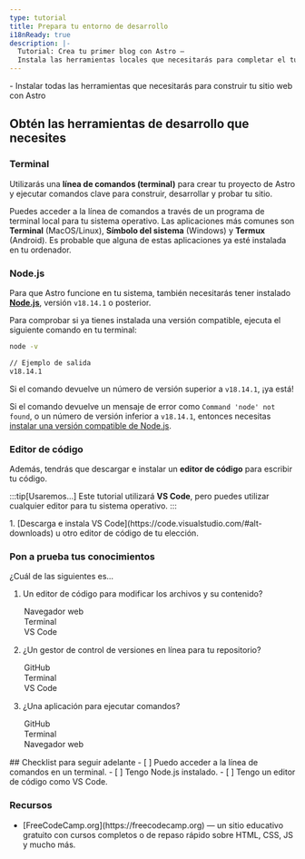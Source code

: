 ```yaml
---
type: tutorial
title: Prepara tu entorno de desarrollo
i18nReady: true
description: |-
  Tutorial: Crea tu primer blog con Astro —
  Instala las herramientas locales que necesitarás para completar el tutorial
---
```


<PreCheck>
  - Instalar todas las herramientas que necesitarás para construir tu sitio web con Astro
</PreCheck>

## Obtén las herramientas de desarrollo que necesites

### Terminal

Utilizarás una **línea de comandos (terminal)** para crear tu proyecto de Astro y ejecutar comandos clave para construir, desarrollar y probar tu sitio.

Puedes acceder a la línea de comandos a través de un programa de terminal local para tu sistema operativo. Las aplicaciones más comunes son **Terminal** (MacOS/Linux), **Símbolo del sistema** (Windows) y **Termux** (Android). Es probable que alguna de estas aplicaciones ya esté instalada en tu ordenador. 

### Node.js

Para que Astro funcione en tu sistema, también necesitarás tener instalado [**Node.js**](https://nodejs.org/en/), versión `v18.14.1` o posterior.

Para comprobar si ya tienes instalada una versión compatible, ejecuta el siguiente comando en tu terminal:

```sh
node -v

// Ejemplo de salida
v18.14.1
```

Si el comando devuelve un número de versión superior a `v18.14.1`, ¡ya está!

Si el comando devuelve un mensaje de error como `Command 'node' not found`, o un número de versión inferior a `v18.14.1`, entonces necesitas [instalar una versión compatible de Node.js](https://docs.npmjs.com/downloading-and-installing-node-js-and-npm).

### Editor de código

Además, tendrás que descargar e instalar un **editor de código** para escribir tu código. 

:::tip[Usaremos...]
Este tutorial utilizará **VS Code**, pero puedes utilizar cualquier editor para tu sistema operativo.
:::

<Steps>
1. [Descarga e instala VS Code](https://code.visualstudio.com/#alt-downloads) u otro editor de código de tu elección. 
</Steps>

<Box icon="question-mark">

### Pon a prueba tus conocimientos

¿Cuál de las siguientes es...
1. Un editor de código para modificar los archivos y su contenido?

    <MultipleChoice>
      <Option>
        Navegador web
      </Option>
      <Option>
        Terminal
      </Option>
      <Option isCorrect>
        VS Code
      </Option>
    </MultipleChoice>

2. ¿Un gestor de control de versiones en línea para tu repositorio?

    <MultipleChoice>
      <Option isCorrect>
        GitHub
      </Option>
      <Option>
        Terminal
      </Option>
      <Option>
        VS Code
      </Option>
    </MultipleChoice>

3. ¿Una aplicación para ejecutar comandos?
    <MultipleChoice>
      <Option>
        GitHub
      </Option>
      <Option isCorrect>
        Terminal
      </Option>
      <Option>
        Navegador web
      </Option>
    </MultipleChoice>

</Box>

<Box icon="check-list">
## Checklist para seguir adelante

<Checklist>
- [ ] Puedo acceder a la línea de comandos en un terminal.
- [ ] Tengo Node.js instalado.
- [ ] Tengo un editor de código como VS Code.
</Checklist>
</Box>


### Recursos

- <p>[FreeCodeCamp.org](https://freecodecamp.org) <Badge class="neutral-badge" text="externo" /> — un sitio educativo gratuito con cursos completos o de repaso rápido sobre HTML, CSS, JS y mucho más.</p>
